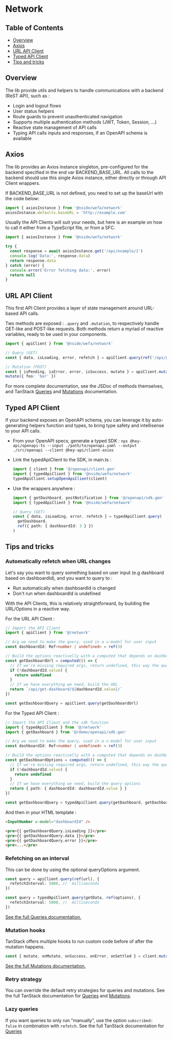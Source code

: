 
<Meta title='Network/Overview' />

# Network

## Table of Contents

- [Overview](#overview)
- [Axios](#axios)
- [URL API Client](#url-api-client)
- [Typed API Client](#typed-api-client)
- [Tips and tricks](#tips-and-tricks)

## Overview

The lib provide utils and helpers to handle communications with a backend (ReST API), such as :

- Login and logout flows
- User status helpers
- Route guards to prevent unauthenticated navigation
- Supports multiple authentication methods (JWT, Token, Session, ...)
- Reactive state management of API calls
- Typing API calls inputs and responses, if an OpenAPI schema is available

## Axios

The lib provides an Axios instance singleton, pre-configured for the backend specified in the end var BACKEND_BASE_URL.
All calls to the backend should use this single Axios instance, either directly or through API Client wrappers.

If BACKEND_BASE_URL is not defined, you need to set up the baseUrl with the code below:

```ts
import { axiosInstance } from '@nside/wefa/network'
axiosInstance.defaults.baseURL = 'http://example.com'
```

Usually the API Clients will suit your needs,
but here is an example on how to call it either from a TypeScript file, or from a SFC.

```ts
import { axiosInstance } from '@nside/wefa/network'

try {
  const response = await axiosInstance.get('/api/example/1')
  console.log('Data:', response.data)
  return response.data
} catch (error) {
  console.error('Error fetching data:', error)
  return null
}
```

## URL API Client

This first API Client provides a layer of state management around URL-based API calls.

Two methods are exposed : `.query` and `.mutation`, to respectively handle GET-like and POST-like requests.
Both methods return a myriad of reactive variables, ready to be used in your components.

```ts
import { apiClient } from '@nside/wefa/network'

// Query (GET)
const { data, isLoading, error, refetch } = apiClient.query(ref('/api/get-data/'))

// Mutation (POST)
const { isPending, isError, error, isSuccess, mutate } = apiClient.mutation(ref('/api/post-data/'))
mutate({ foo: 'bar' })
```

For more complete documentation, see the JSDoc of methods themselves, and TanStack [Queries](https://tanstack.com/query/v5/docs/framework/vue/guides/queries) and [Mutations](https://tanstack.com/query/v5/docs/framework/vue/guides/mutations) documentation.

## Typed API Client

If your backend exposes an OpenAPI schema, you can leverage it by auto-generating helpers function and types, to bring type safety and intellisense to your API calls.

- From your OpenAPI specs, generate a typed SDK : `npx @hey-api/openapi-ts --input ./path/to/openapi.yaml --output ./src/openapi --client @hey-api/client-axios`
- Link the typedApiClient to the SDK, in main.ts :
  ```ts
  import { client } from '@/openapi/client.gen'
  import { typedApiClient } from '@nside/wefa/network'
  typedApiClient.setupOpenApiClient(client)
  ```
- Use the wrappers anywhere :

  ```ts
  import { getDashboard, postNotification } from '@/openapi/sdk.gen'
  import { typedApiClient } from '@nside/wefa/network'

  // Query (GET)
  const { data, isLoading, error, refetch } = typedApiClient.query(
    getDashboard,
    ref({ path: { dashboardId: 3 } })
  )
  ```

## Tips and tricks

### Automatically refetch when URL changes

Let's say you want to query something based on user input (e.g dashboard based on dashboardId), and you want to query to :

- Run automatically when dashboardId is changed
- Don't run when dashboardId is undefined

With the API Clients, this is relatively straightforward, by building the URL/Options in a reactive way.

For the URL API Client :

```ts
// Import the API Client
import { apiClient } from '@/network'

// Arg we need to make the query, used in a v-model for user input
const dashboardId: Ref<number | undefined> = ref(3)

// Build the options reactivelly with a computed that depends on dashboardId
const getDashboardUrl = computed(() => {
  // If we're missing required args, return undefined, this way the query is not made
  if (!dashboardId.value) {
    return undefined
  }
  // If we have everything we need, build the URL
  return `/api/get-dashboard/${dashboardId.value}/`
})

const getDashboardQuery = apiClient.query(getDashboardUrl)
```

For the Typed API Client :

```ts
// Import the API Client and the sdk function
import { typedApiClient } from '@/network'
import { getDashboard } from '@/demo/openapi/sdk.gen'

// Arg we need to make the query, used in a v-model for user input
const dashboardId: Ref<number | undefined> = ref(3)

// Build the options reactivelly with a computed that depends on dashboardId
const getDashboardOptions = computed(() => {
  // If we're missing required args, return undefined, this way the query is not made
  if (!dashboardId.value) {
    return undefined
  }
  // If we have everything we need, build the query options
  return { path: { dashboardId: dashboardId.value } }
})

const getDashboardQuery = typedApiClient.query(getDashboard, getDashboardOptions)
```

And then in your HTML template :

```html
<InputNumber v-model="dashboardId" />

<pre>{{ getDashboardQuery.isLoading }}</pre>
<pre>{{ getDashboardQuery.data }}</pre>
<pre>{{ getDashboardQuery.error }}</pre>
<pre>...</pre>
```

### Refetching on an interval

This can be done by using the optional queryOptions argument.

```ts
const query = apiClient.query(ref(url), {
  refetchInterval: 5000, //  milliseconds
})

const query = typedApiClient.query(getData, ref(options), {
  refetchInterval: 5000, //  milliseconds
})
```

[See the full Queries documentation.](https://tanstack.com/query/v5/docs/framework/vue/reference/useQuery)

### Mutation hooks

TanStack offers multiple hooks to run custom code before of after the mutation happens.

```ts
const { mutate, onMutate, onSuccess, onError, onSettled } = client.mutation(...)
```

[See the full Mutations documentation.](https://tanstack.com/query/v5/docs/framework/vue/reference/useMutation)

### Retry strategy

You can override the default retry strategies for queries and mutations.
See the full TanStack documentation for [Queries](https://tanstack.com/query/v5/docs/framework/vue/reference/useQuery) and [Mutations](https://tanstack.com/query/v5/docs/framework/vue/reference/useMutation).

### Lazy queries

If you want queries to only run "manually", use the option `subscribed: false` in combination with `refetch`.
See the full TanStack documentation for [Queries](https://tanstack.com/query/v5/docs/framework/vue/reference/useQuery)
